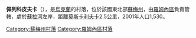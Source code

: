 {{coord|50|36|42|N|33|25|30|E|scale:100000|display=title}}

'''佩列科皮夫卡'''（{{lang-uk|Перекопівка}}），是[[烏克蘭|烏克蘭]]的村落，位於該國東北部[[蘇梅州|蘇梅州]]，由[[羅姆內區|羅姆內區]]負責管轄，處於[[蘇拉河_(第聶伯河支流)|蘇拉河]]左岸，距離[[莫斯卡利夫卡_(羅姆內區)|莫斯卡利夫卡]]2.5公里，2001年人口1,530。

{{DEFAULTSORT:Перекопівка}}
[[Category:蘇梅州村落|Category:蘇梅州村落]]
[[Category:羅姆內區村落|Category:羅姆內區村落]]


{{Sumy-geo-stub}}